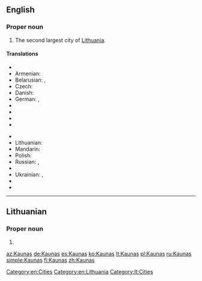 ==English==
{{wikipedia}}

===Proper noun===
{{en-proper noun}}

# The second largest city of [[Lithuania]].

====Translations====
{{trans-top|city}}
*{{trreq|ar}}
* Armenian: {{t|hy|Կաունաս|tr=Kaunas}}
* Belarusian: {{t|be|Koўнa|n|tr=Kóŭna}},  {{t|be|Каўнас|m|tr=Káŭnas}}
* Czech: {{t|cs|Kaunas|m}}
* Danish: {{t|da|Kaunas}}
* German: {{t+|de|Kauen|n}}, {{t+|de|Kaunas|n}}
*{{trreq|he}}
*{{trreq|ka}}
*{{trreq|is}}
*{{trreq|hi}}
{{trans-mid}}
*{{trreq|ko}}
* Lithuanian: {{t+|lt|Kaunas|m}}
*Mandarin: {{t|cmn|考那斯|sc=Hani}}
* Polish: {{t|pl|Kowno|n}}
* Russian: {{t|ru|Каунас|m|tr=Káunas}},  {{qualifier|obsolete}} {{t|ru|Ковно|n|tr=Kóvno}}
*{{trreq|sgs}}
* Ukrainian: {{t|uk|Каунас|m|tr=Káunas}},  {{qualifier|obsolete}} {{t|uk|Ковно|tr=Kóvno}}
*{{trreq|vi}}
*{{trreq|yi}}
{{trans-bottom}}

[[Category:en:Cities]]
[[Category:en:Lithuania]]

----

==Lithuanian==

===Proper noun===
{{lt-proper noun|m}}

# {{l|en|Kaunas}}

[[Category:lt:Cities]]

[[az:Kaunas]]
[[de:Kaunas]]
[[es:Kaunas]]
[[ko:Kaunas]]
[[lt:Kaunas]]
[[pl:Kaunas]]
[[ru:Kaunas]]
[[simple:Kaunas]]
[[fi:Kaunas]]
[[zh:Kaunas]]